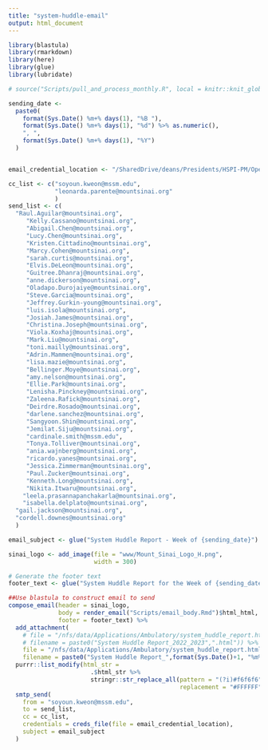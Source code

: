 ```yaml
---
title: "system-huddle-email"
output: html_document
---
```



```r

library(blastula)
library(rmarkdown)
library(here)
library(glue)
library(lubridate)
```


```r

# source("Scripts/pull_and_process_monthly.R", local = knitr::knit_global())
```


```r

sending_date <-
  paste0(
    format(Sys.Date() %m+% days(1), "%B "),
    format(Sys.Date() %m+% days(1), "%d") %>% as.numeric(),
    ", ",
    format(Sys.Date() %m+% days(1), "%Y")
  )


email_credential_location <- "/SharedDrive/deans/Presidents/HSPI-PM/Operations Analytics and Optimization/Administrative/Workgroups/R Workbench/Working Area/Data Connections/email_creds"

```


```r

cc_list <- c("soyoun.kweon@mssm.edu",
             "leonarda.parente@mountsinai.org"
             )
send_list <- c(
  "Raul.Aguilar@mountsinai.org",
     "Kelly.Cassano@mountsinai.org",
     "Abigail.Chen@mountsinai.org",
     "Lucy.Chen@mountsinai.org",
     "Kristen.Cittadino@mountsinai.org",
     "Marcy.Cohen@mountsinai.org",
     "sarah.curtis@mountsinai.org",
     "Elvis.DeLeon@mountsinai.org",
     "Guitree.Dhanraj@mountsinai.org",
     "anne.dickerson@mountsinai.org",
     "Oladapo.Durojaiye@mountsinai.org",
     "Steve.Garcia@mountsinai.org",
     "Jeffrey.Gurkin-young@mountsinai.org",
  	 "luis.isola@mountsinai.org",
  	 "Josiah.James@mountsinai.org",
  	 "Christina.Joseph@mountsinai.org",
  	 "Viola.Koxhaj@mountsinai.org",
  	 "Mark.Liu@mountsinai.org",
  	 "toni.mailly@mountsinai.org",
  	 "Adrin.Mammen@mountsinai.org",
  	 "lisa.mazie@mountsinai.org",
  	 "Bellinger.Moye@mountsinai.org",
  	 "amy.nelson@mountsinai.org",
  	 "Ellie.Park@mountsinai.org",
  	 "Lenisha.Pinckney@mountsinai.org",
  	 "Zaleena.Rafick@mountsinai.org",
  	 "Deirdre.Rosado@mountsinai.org",
  	 "darlene.sanchez@mountsinai.org",
  	 "Sangyoon.Shin@mountsinai.org",
  	 "Jemilat.Siju@mountsinai.org",
  	 "cardinale.smith@mssm.edu",
  	 "Tonya.Tolliver@mountsinai.org",
  	 "ania.wajnberg@mountsinai.org",
  	 "ricardo.yanes@mountsinai.org",
  	 "Jessica.Zimmerman@mountsinai.org",
  	 "Paul.Zucker@mountsinai.org",
     "Kenneth.Long@mountsinai.org",
     "Nikita.Itwaru@mountsinai.org",
    "leela.prasannapanchakarla@mountsinai.org",
    "isabella.delplato@mountsinai.org",
  "gail.jackson@mountsinai.org",
  "cordell.downes@mountsinai.org"
  )

email_subject <- glue("System Huddle Report - Week of {sending_date}")

sinai_logo <- add_image(file = "www/Mount_Sinai_Logo_H.png",
                        width = 300)

# Generate the footer text
footer_text <- glue("System Huddle Report for the Week of {sending_date}.")

```


```r

##Use blastula to construct email to send
compose_email(header = sinai_logo,
              body = render_email("Scripts/email_body.Rmd")$html_html,
              footer = footer_text) %>%
  add_attachment(
    # file = "/nfs/data/Applications/Ambulatory/system_huddle_report.html",
    # filename = paste0("System Huddle Report_2022_2023",".html")) %>%
    file = "/nfs/data/Applications/Ambulatory/system_huddle_report.html",
    filename = paste0("System Huddle Report_",format(Sys.Date()+1, "%m%d%y"),".html")) %>%
  purrr::list_modify(html_str =
                       .$html_str %>%
                       stringr::str_replace_all(pattern = "(?i)#f6f6f6",
                                                replacement = "#FFFFFF")) %>%
  smtp_send(
    from = "soyoun.kweon@mssm.edu",
    to = send_list,
    cc = cc_list,
    credentials = creds_file(file = email_credential_location),
    subject = email_subject
  ) 
```

